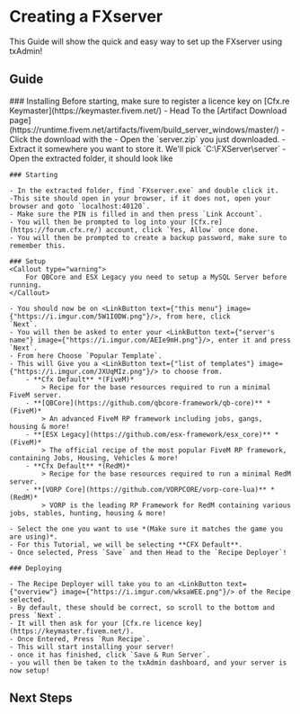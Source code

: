 
# Creating a FXserver

This Guide will show the quick and easy way to set up the FXserver using txAdmin!

## Guide
<Steps>
    ### Installing
    <Callout type="info">
        Before starting, make sure to register a licence key on [Cfx.re Keymaster](https://keymaster.fivem.net/)
    </Callout>
    - Head To the [Artifact Download page](https://runtime.fivem.net/artifacts/fivem/build_server_windows/master/)
    - Click the download with the <LinkButton text={"highest number"} image={"https://i.imgur.com/OMcCVIW.png"}/>
    - Open the `server.zip` you just downloaded.
    - Extract it somewhere you want to store it. We'll pick `C:\FXServer\server`
    - Open the extracted folder, it should look like <LinkButton text={"this"} image={"https://i.imgur.com/GSBYUdz.png"}/>

    ### Starting

    - In the extracted folder, find `FXserver.exe` and double click it.
    -This site should open in your browser, if it does not, open your browser and goto `localhost:40120`.
    - Make sure the PIN is filled in and then press `Link Account`.
    - You will then be prompted to log into your [Cfx.re](https://forum.cfx.re/) account, click `Yes, Allow` once done.
    - You will then be prompted to create a backup password, make sure to remember this.

    ### Setup
    <Callout type="warning">
        For QBCore and ESX Legacy you need to setup a MySQL Server before running.
    </Callout>

    - You should now be on <LinkButton text={"this menu"} image={"https://i.imgur.com/5W1I0DW.png"}/>, from here, click
    `Next`.
    - You will then be asked to enter your <LinkButton text={"server's name"} image={"https://i.imgur.com/AEIe9mH.png"}/>, enter it and press `Next`.
    - From here Choose `Popular Template`.
    - This will Give you a <LinkButton text={"list of templates"} image={"https://i.imgur.com/JXUqMIz.png"}/> to choose from.
        - **Cfx Default** *(FiveM)*
            > Recipe for the base resources required to run a minimal FiveM server.
        - **[QBCore](https://github.com/qbcore-framework/qb-core)** *(FiveM)*
            > An advanced FiveM RP framework including jobs, gangs, housing & more!
        - **[ESX Legacy](https://github.com/esx-framework/esx_core)** *(FiveM)*
            > The official recipe of the most popular FiveM RP framework, containing Jobs, Housing, Vehicles & more!
        - **Cfx Default** *(RedM)*
            > Recipe for the base resources required to run a minimal RedM server.
        - **[VORP Core](https://github.com/VORPCORE/vorp-core-lua)** *(RedM)*
            > VORP is the leading RP Framework for RedM containing various jobs, stables, hunting, housing & more!

    - Select the one you want to use *(Make sure it matches the game you are using)*.
    - For this Tutorial, we will be selecting **CFX Default**.
    - Once selected, Press `Save` and then Head to the `Recipe Deployer`!

    ### Deploying

    - The Recipe Deployer will take you to an <LinkButton text={"overview"} image={"https://i.imgur.com/wksaWEE.png"}/> of the Recipe selected.
    - By default, these should be correct, so scroll to the bottom and press `Next`.
    - It will then ask for your [Cfx.re licence key](https://keymaster.fivem.net/).
    - Once Entered, Press `Run Recipe`.
    - This will start installing your server!
    - once it has finished, click `Save & Run Server`.
    - you will then be taken to the txAdmin dashboard, and your server is now setup!
</Steps>

## Next Steps